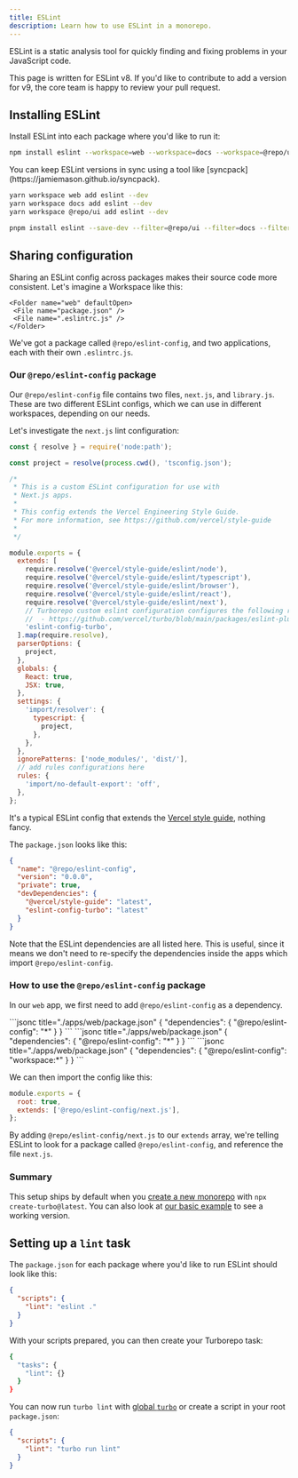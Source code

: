 ```yaml
---
title: ESLint
description: Learn how to use ESLint in a monorepo.
---
```



ESLint is a static analysis tool for quickly finding and fixing problems in your JavaScript code.

<CreateTurboCallout />

<Callout type="info">
  This page is written for ESLint v8. If you'd like to contribute to add a
  version for v9, the core team is happy to review your pull request.
</Callout>

## Installing ESLint

Install ESLint into each package where you'd like to run it:

<PackageManagerTabs>
<Tab>

```bash title="Terminal"
npm install eslint --workspace=web --workspace=docs --workspace=@repo/ui --save-dev
```

<Callout type="good-to-know">
  You can keep ESLint versions in sync using a tool like
  [syncpack](https://jamiemason.github.io/syncpack).
</Callout>

</Tab>

<Tab>

```bash title="Terminal"
yarn workspace web add eslint --dev
yarn workspace docs add eslint --dev
yarn workspace @repo/ui add eslint --dev
```

</Tab>

<Tab>

```bash title="Terminal"
pnpm install eslint --save-dev --filter=@repo/ui --filter=docs --filter=web
```

</Tab>
</PackageManagerTabs>

## Sharing configuration

Sharing an ESLint config across packages makes their source code more consistent. Let's imagine a Workspace like this:

<Files>
  <Folder name="apps" defaultOpen>
    <Folder name="docs" defaultOpen>
     <File name="package.json" />
     <File name=".eslintrc.js" />
    </Folder>

    <Folder name="web" defaultOpen>
     <File name="package.json" />
     <File name=".eslintrc.js" />
    </Folder>

  </Folder>

  <Folder name="packages">
    <Folder name="eslint-config">
     <File name="next.js" />
     <File name="library.js" />
     <File name="package.json" />
    </Folder>
  </Folder>
</Files>

We've got a package called `@repo/eslint-config`, and two applications, each with their own `.eslintrc.js`.

### Our `@repo/eslint-config` package

Our `@repo/eslint-config` file contains two files, `next.js`, and `library.js`. These are two different ESLint configs, which we can use in different workspaces, depending on our needs.

Let's investigate the `next.js` lint configuration:

```js title="./packages/eslint-config/next.js"
const { resolve } = require('node:path');

const project = resolve(process.cwd(), 'tsconfig.json');

/*
 * This is a custom ESLint configuration for use with
 * Next.js apps.
 *
 * This config extends the Vercel Engineering Style Guide.
 * For more information, see https://github.com/vercel/style-guide
 *
 */

module.exports = {
  extends: [
    require.resolve('@vercel/style-guide/eslint/node'),
    require.resolve('@vercel/style-guide/eslint/typescript'),
    require.resolve('@vercel/style-guide/eslint/browser'),
    require.resolve('@vercel/style-guide/eslint/react'),
    require.resolve('@vercel/style-guide/eslint/next'),
    // Turborepo custom eslint configuration configures the following rules:
    //  - https://github.com/vercel/turbo/blob/main/packages/eslint-plugin-turbo/docs/rules/no-undeclared-env-vars.md
    'eslint-config-turbo',
  ].map(require.resolve),
  parserOptions: {
    project,
  },
  globals: {
    React: true,
    JSX: true,
  },
  settings: {
    'import/resolver': {
      typescript: {
        project,
      },
    },
  },
  ignorePatterns: ['node_modules/', 'dist/'],
  // add rules configurations here
  rules: {
    'import/no-default-export': 'off',
  },
};
```

It's a typical ESLint config that extends the [Vercel style guide](https://github.com/vercel/style-guide), nothing fancy.

The `package.json` looks like this:

```json title="./packages/eslint-config/package.json"
{
  "name": "@repo/eslint-config",
  "version": "0.0.0",
  "private": true,
  "devDependencies": {
    "@vercel/style-guide": "latest",
    "eslint-config-turbo": "latest"
  }
}
```

Note that the ESLint dependencies are all listed here. This is useful, since it means we don't need to re-specify the dependencies inside the apps which import `@repo/eslint-config`.

### How to use the `@repo/eslint-config` package

In our `web` app, we first need to add `@repo/eslint-config` as a dependency.

<PackageManagerTabs>
  <Tab>
```jsonc title="./apps/web/package.json"
{
  "dependencies": {
    "@repo/eslint-config": "*"
  }
}
```
  </Tab>
  <Tab>
```jsonc title="./apps/web/package.json"
{
  "dependencies": {
    "@repo/eslint-config": "*"
  }
}
```
  </Tab>
  <Tab>
```jsonc title="./apps/web/package.json"
{
  "dependencies": {
    "@repo/eslint-config": "workspace:*"
  }
}
```
  </Tab>
</PackageManagerTabs>

We can then import the config like this:

```js title="./apps/web/.eslintrc.js"
module.exports = {
  root: true,
  extends: ['@repo/eslint-config/next.js'],
};
```

By adding `@repo/eslint-config/next.js` to our `extends` array, we're telling ESLint to look for a package called `@repo/eslint-config`, and reference the file `next.js`.

### Summary

This setup ships by default when you [create a new monorepo](/repo/docs/getting-started/create-new) with `npx create-turbo@latest`. You can also look at [our basic example](https://github.com/vercel/turbo/tree/main/examples/basic) to see a working version.

## Setting up a `lint` task

The `package.json` for each package where you'd like to run ESLint should look like this:

```json title="./packages/*/package.json"
{
  "scripts": {
    "lint": "eslint ."
  }
}
```

With your scripts prepared, you can then create your Turborepo task:

```bash title="./turbo.json"
{
  "tasks": {
    "lint": {}
  }
}
```

You can now run `turbo lint` with [global `turbo`](/repo/docs/getting-started/installation#global-installation) or create a script in your root `package.json`:

```json title="./package.json"
{
  "scripts": {
    "lint": "turbo run lint"
  }
}
```
